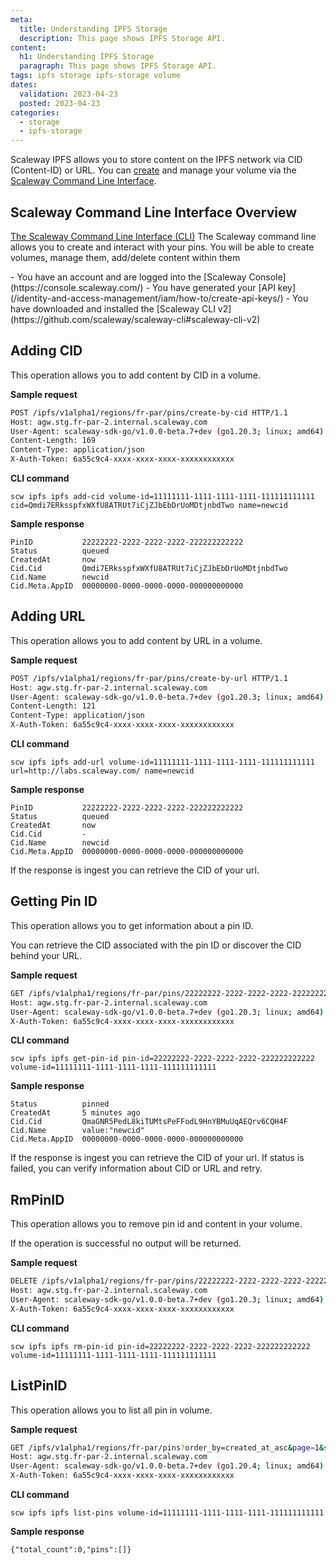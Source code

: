 ```yaml
---
meta:
  title: Understanding IPFS Storage
  description: This page shows IPFS Storage API.
content:
  h1: Understanding IPFS Storage
  paragraph: This page shows IPFS Storage API.
tags: ipfs storage ipfs-storage volume
dates:
  validation: 2023-04-23
  posted: 2023-04-23
categories:
  - storage
  - ipfs-storage
---
```


Scaleway IPFS allows you to store content on the IPFS network via CID (Content-ID) or URL. You can [create](/storage/ipfs/api-cli/volumes-operations) and manage your volume via the [Scaleway Command Line Interface](https://github.com/scaleway/scaleway-cli).

## Scaleway Command Line Interface Overview

[The Scaleway Command Line Interface (CLI)](https://github.com/scaleway/scaleway-cli) The Scaleway command line allows you to create and interact with your pins. You will be able to create volumes, manage them, add/delete content within them

<Macro id="iam-requirements" />

<Message type="requirement">
    - You have an account and are logged into the [Scaleway Console](https://console.scaleway.com/)
    - You have generated your [API key](/identity-and-access-management/iam/how-to/create-api-keys/)
    - You have downloaded and installed the [Scaleway CLI v2](https://github.com/scaleway/scaleway-cli#scaleway-cli-v2)
</Message>

## Adding CID

This operation allows you to add content by CID in a volume.

**Sample request**
```sh no-copy
POST /ipfs/v1alpha1/regions/fr-par/pins/create-by-cid HTTP/1.1
Host: agw.stg.fr-par-2.internal.scaleway.com
User-Agent: scaleway-sdk-go/v1.0.0-beta.7+dev (go1.20.3; linux; amd64) scaleway-cli/2.14.0-1
Content-Length: 169
Content-Type: application/json
X-Auth-Token: 6a55c9c4-xxxx-xxxx-xxxx-xxxxxxxxxxxx
```

**CLI command**
```
scw ipfs ipfs add-cid volume-id=11111111-1111-1111-1111-111111111111 cid=Qmdi7ERksspfxWXfU8ATRUt7iCjZJbEbDrUoMDtjnbdTwo name=newcid
```

**Sample response**
```
PinID           22222222-2222-2222-2222-222222222222
Status          queued
CreatedAt       now
Cid.Cid         Qmdi7ERksspfxWXfU8ATRUt7iCjZJbEbDrUoMDtjnbdTwo
Cid.Name        newcid
Cid.Meta.AppID  00000000-0000-0000-0000-000000000000
```

## Adding URL

This operation allows you to add content by URL in a volume.

**Sample request**
```sh no-copy
POST /ipfs/v1alpha1/regions/fr-par/pins/create-by-url HTTP/1.1
Host: agw.stg.fr-par-2.internal.scaleway.com
User-Agent: scaleway-sdk-go/v1.0.0-beta.7+dev (go1.20.3; linux; amd64) scaleway-cli/2.14.0-1
Content-Length: 121
Content-Type: application/json
X-Auth-Token: 6a55c9c4-xxxx-xxxx-xxxx-xxxxxxxxxxxx
```

**CLI command**
```
scw ipfs ipfs add-url volume-id=11111111-1111-1111-1111-111111111111 url=http://labs.scaleway.com/ name=newcid
```

**Sample response**
```
PinID           22222222-2222-2222-2222-222222222222
Status          queued
CreatedAt       now
Cid.Cid         -
Cid.Name        newcid
Cid.Meta.AppID  00000000-0000-0000-0000-000000000000
```

<Message type="note">
  If the response is ingest you can retrieve the CID of your url.
</Message>

## Getting Pin ID

This operation allows you to get information about a pin ID.

<Message type="note">
  You can retrieve the CID associated with the pin ID or discover the CID behind your URL.
</Message>

**Sample request**
```sh no-copy
GET /ipfs/v1alpha1/regions/fr-par/pins/22222222-2222-2222-2222-222222222222?volume_id=11111111-1111-1111-1111-111111111111 HTTP/1.1
Host: agw.stg.fr-par-2.internal.scaleway.com
User-Agent: scaleway-sdk-go/v1.0.0-beta.7+dev (go1.20.3; linux; amd64) scaleway-cli/2.14.0-1
X-Auth-Token: 6a55c9c4-xxxx-xxxx-xxxx-xxxxxxxxxxxx
```

**CLI command**
```
scw ipfs ipfs get-pin-id pin-id=22222222-2222-2222-2222-222222222222 volume-id=11111111-1111-1111-1111-111111111111
```

**Sample response**
```
Status          pinned
CreatedAt       5 minutes ago
Cid.Cid         QmaGNR5PedL8kiTUMtsPeFFodL9HnYBMuUqAEQrv6CQH4F
Cid.Name        value:"newcid"
Cid.Meta.AppID  00000000-0000-0000-0000-000000000000
```

<Message type="note">
  If the response is ingest you can retrieve the CID of your url.
</Message>

<Message type="important">
If status is failed, you can verify information about CID or URL and retry.
</Message>

## RmPinID

This operation allows you to remove pin id and content in your volume.

<Message type="note">
  If the operation is successful no output will be returned.
</Message>

**Sample request**
```sh no-copy
DELETE /ipfs/v1alpha1/regions/fr-par/pins/22222222-2222-2222-2222-222222222222?volume_id=11111111-1111-1111-1111-111111111111 HTTP/1.1
Host: agw.stg.fr-par-2.internal.scaleway.com
User-Agent: scaleway-sdk-go/v1.0.0-beta.7+dev (go1.20.3; linux; amd64) scaleway-cli/2.14.0-1
X-Auth-Token: 6a55c9c4-xxxx-xxxx-xxxx-xxxxxxxxxxxx
```

**CLI command**
```
scw ipfs ipfs rm-pin-id pin-id=22222222-2222-2222-2222-222222222222 volume-id=11111111-1111-1111-1111-111111111111
```

## ListPinID

This operation allows you to list all pin in volume.

**Sample request**
```sh no-copy
GET /ipfs/v1alpha1/regions/fr-par/pins?order_by=created_at_asc&page=1&status=unknown_status&volume_id=11111111-1111-1111-1111-111111111111 HTTP/1.1
Host: agw.stg.fr-par-2.internal.scaleway.com
User-Agent: scaleway-sdk-go/v1.0.0-beta.7+dev (go1.20.4; linux; amd64) scaleway-cli/2.0.0+dev
X-Auth-Token: 6a55c9c4-xxxx-xxxx-xxxx-xxxxxxxxxxxx
```

**CLI command**
```
scw ipfs ipfs list-pins volume-id=11111111-1111-1111-1111-111111111111
```

**Sample response**
```
{"total_count":0,"pins":[]}
```







